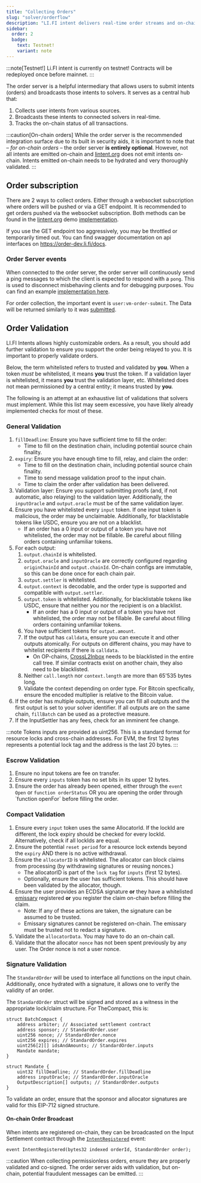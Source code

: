 ```yaml
---
title: "Collecting Orders"
slug: "solver/orderflow"
description: "LI.FI intent delivers real-time order streams and on-chain discovery, ensuring you never miss a cross-chain fill and enabling proactive, data-driven solver strategies."
sidebar:
  order: 2
  badge:
    text: Testnet!
    variant: note
---
```


:::note[Testnet!]
Li.FI intent is currently on testnet! Contracts will be redeployed once before mainnet.
:::


The order server is a helpful intermediary that allows users to submit intents (orders) and broadcasts those intents to solvers. It serves as a central hub that:

1. Collects user intents from various sources.
2. Broadcasts these intents to connected solvers in real-time.
3. Tracks the on-chain status of all transactions.

:::caution[On-chain orders]
While the order server is the recommended integration surface due to its built in security aids, it is important to note that – _for on-chain orders_ – the order server **is entirely optional**. However, not all intents are emitted on-chain and [lintent.org](https://lintent.org) does not emit intents on-chain. Intents emitted on-chain needs to be hydrated and very thoroughly validated.
:::

## Order subscription

There are 2 ways to collect orders. Either through a websocket subscription where orders will be pushed or via a GET endpoint. It is recommended to get orders pushed via the websocket subscription. Both methods can be found in the [lintent.org](https://lintent.org) demo [implementation](https://github.com/catalystsystem/lintent/blob/a4aa78cd058cade732b73d83aa2843dd4e9ea24d/src/lib/utils/api.ts#L75-L114). 

If you use the GET endpoint too aggressively, you may be throttled or temporarily timed out. You can find swagger documentation on api interfaces on https://order-dev.li.fi/docs.

### Order Server events

When connected to the order server, the order server will continuously send a ping messages to which the client is expected to respond with a `pong`. This is used to disconnect misbehaving clients and for debugging purposes. You can find an example [implementation here](https://github.com/catalystsystem/lintent/blob/a4aa78cd058cade732b73d83aa2843dd4e9ea24d/src/lib/utils/api.ts#L89-L95).

For order collection, the important event is `user:vm-order-submit`. The Data will be returned similarly to it was [submitted](https://order-dev.li.fi/docs#:~:text=SubmitOrderDto).

## Order Validation

LI.FI Intents allows highly customizable orders. As a result, you should add further validation to ensure you support the order being relayed to you. It is important to properly validate orders.

Below, the term whitelisted refers to trusted and validated by **you**. When a token _must_ be whitelisted, it means **you** trust the token. If a validation layer is whitelisted, it means **you** trust the validation layer, etc. Whitelisted does not mean permissioned by a central entity; it means trusted by **you**.

The following is an attempt at an exhaustive list of validations that solvers must implement. While this list may seem excessive, you have likely already implemented checks for most of these.

### General Validation

1. `fillDeadline`: Ensure you have sufficient time to fill the order:
    - Time to fill on the destination chain, including potential source chain finality.
2. `expiry`: Ensure you have enough time to fill, relay, and claim the order:
    - Time to fill on the destination chain, including potential source chain finality.
    - Time to send message validation proof to the input chain.
    - Time to claim the order after validation has been delivered.  
3. Validation layer: Ensure you support submitting proofs (and, if not automatic, also relaying) to the validation layer. Additionally, the `inputOracle` and `output.oracle` must be of the same validation layer.
4. Ensure you have whitelisted every `input` token. If one input token is malicious, the order may be unclaimable. Additionally, for blacklistable tokens like USDC, ensure you are not on a blacklist. 
    - If an order has a 0 input or output of a token you have not whitelisted, the order may not be fillable. Be careful about filling orders containing unfamiliar tokens.
5. For each output:
    1. `output.chainId` is whitelisted.
    2. `output.oracle` and `inputOracle` are correctly configured regarding `originChainId` and `output.chainId`. On-chain configs are immutable, so this can be done once for each chain pair.
    3. `output.settler` is whitelisted.
    4. `output.context` is decodable, and the order type is supported and compatible with `output.settler`.
    5. `output.token` is whitelisted. Additionally, for blacklistable tokens like USDC, ensure that neither you nor the recipient is on a blacklist.
        - If an order has a 0 input or output of a token you have not whitelisted, the order may not be fillable. Be careful about filling orders containing unfamiliar tokens.
    6. You have sufficient tokens for `output.amount`.
    7. If the output has `calldata`, ensure you can execute it and other outputs atomically. For outputs on different chains, you may have to whitelist recipients if there is `calldata`.
        - On OP-chains, [CrossL2Inbox](https://specs.optimism.io/interop/predeploys.html#validatemessage) needs to be blacklisted in the entire call tree. If similar contracts exist on another chain, they also need to be blacklisted.
    8. Neither `call.length` nor `context.length` are more than 65'535 bytes long.
    9. Validate the context depending on order type. For Bitcoin specfically, ensure the encoded multiplier is relative to the Bitcoin value.
6. If the order has multiple outputs, ensure you can fill all outputs and the first output is set to your solver identifier. If all outputs are on the same chain, `fillBatch` can be used as a protective measure.
7. If the InputSettler has any fees, check for an imminent fee change.

:::note
Tokens inputs are provided as uint256. This is a standard format for resource locks and cross-chain addresses. For EVM, the first 12 bytes represents a potential lock tag and the address is the last 20 bytes.
:::

### Escrow Validation

1. Ensure no input tokens are fee on transfer.
2. Ensure every `inputs` token has no set bits in its upper 12 bytes.
3. Ensure the order has already been opened, either through the `event Open` or `function orderStatus` OR you are opening the order through `function openFor´ before filling the order.

### Compact Validation

1. Ensure every `input` token uses the same AllocatorId. If the lockId are different, the lock expiry should be checked for every lockId. Alternatively, check if all lockIds are equal.
2. Ensure the potential `reset period` for a resource lock extends beyond the `expiry` AND there is no active withdrawal.
3. Ensure the `allocatorID` is whitelisted. The allocator can block claims from processing (by withdrawing signatures or reusing nonces.)
    - The allocatorID is part of the `lock tag` for `inputs` (first 12 bytes).
    - Optionally, ensure the user has sufficient tokens. This should have been validated by the allocator, though.
4. Ensure the user provides an ECDSA signature **or** they have a whitelisted [emissary](/glossary#emissary) registered **or** you register the claim on-chain before filling the claim.
    - Note: If any of these actions are taken, the signature can be assumed to be trusted.
    - Emissary signatures cannot be registered on-chain. The emissary must be trusted not to redact a signature.
5. Validate the `allocatorData`. You may have to do an on-chain call.
6. Validate that the allocator `nonce` has not been spent previously by any user. The Order nonce is not a user nonce.

### Signature Validation

The `StandardOrder` will be used to interface all functions on the input chain. Additionally, once hydrated with a signature, it allows one to verify the validity of an order.

The `StandardOrder` struct will be signed and stored as a witness in the appropriate lock/claim structure. For TheCompact, this is:

```solidity
struct BatchCompact {
    address arbiter; // Associated settlement contract
    address sponsor; // StandardOrder.user
    uint256 nonce; // StandardOrder.nonce
    uint256 expires; // StandardOrder.expires
    uint256[2][] idsAndAmounts; // StandardOrder.inputs
    Mandate mandate;
}

struct Mandate {
    uint32 fillDeadline; // StandardOrder.fillDeadline
    address inputOracle; // StandardOrder.inputOracle
    OutputDescription[] outputs; // StandardOrder.outputs
}
```

To validate an order, ensure that the sponsor and allocator signatures are valid for this EIP-712 signed structure.

#### On-chain Order Broadcast

When intents are registered on-chain, they can be broadcasted on the Input Settlement contract through the [`IntentRegistered`](https://github.com/catalystsystem/catalyst-intent/blob/27ce0972c150ed113f66ae91069eb953f23d920b/src/input/compact/InputSettlerCompactLIFI.sol#L67) event:

```solidity
event IntentRegistered(bytes32 indexed orderId, StandardOrder order);
```

:::caution
When collecting permissionless orders, ensure they are properly validated and co-signed. The order server aids with validation, but on-chain, potential fraudulent messages can be emitted.
:::
